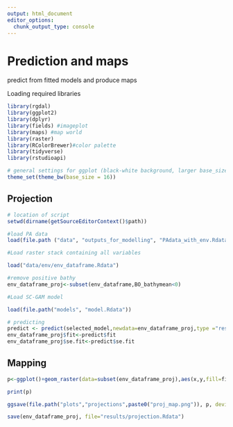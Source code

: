 ```yaml
---
output: html_document
editor_options: 
  chunk_output_type: console
---
```

# Prediction and maps

predict from fitted models and produce maps

Loading required libraries

```r

library(rgdal)
library(ggplot2)
library(dplyr)
library(fields) #imageplot
library(maps) #map world
library(raster)
library(RColorBrewer)#color palette
library(tidyverse)
library(rstudioapi)

# general settings for ggplot (black-white background, larger base_size)
theme_set(theme_bw(base_size = 16))
```

## Projection

```r

# location of script
setwd(dirname(getSourceEditorContext()$path))

#load PA data
load(file.path ("data", "outputs_for_modelling", "PAdata_with_env.Rdata"))

#Load raster stack containing all variables

load("data/env/env_dataframe.Rdata")

#remove positive bathy
env_dataframe_proj<-subset(env_dataframe,BO_bathymean<0)

#Load SC-GAM model

load(file.path("models", "model.Rdata"))

# predicting 
predict <- predict(selected_model,newdata=env_dataframe_proj,type ="response",se.fit=T)         
env_dataframe_proj$fit<-predict$fit
env_dataframe_proj$se.fit<-predict$se.fit


```


## Mapping

```r
p<-ggplot()+geom_raster(data=subset(env_dataframe_proj),aes(x,y,fill=fit))+scale_fill_gradient2(low="blue", mid="orange",high="red",midpoint = 0.5) +ggtitle("with bathy concave")+ geom_point(data=subset(data,occurrenceStatus==1),aes(LON,LAT),col=1,size=0.3)     

print(p)

ggsave(file.path("plots","projections",paste0("proj_map.png")), p, device="png")

save(env_dataframe_proj, file="results/projection.Rdata")

```

